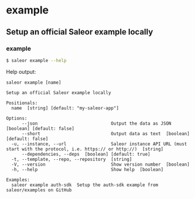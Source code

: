 # example

## Setup an official Saleor example locally

### example

```sh
$ saleor example --help
```

Help output:

```
saleor example [name]

Setup an official Saleor example locally

Positionals:
  name  [string] [default: "my-saleor-app"]

Options:
      --json                            Output the data as JSON  [boolean] [default: false]
      --short                           Output data as text  [boolean] [default: false]
  -u, --instance, --url                 Saleor instance API URL (must start with the protocol, i.e. https:// or http://)  [string]
      --dependencies, --deps  [boolean] [default: true]
  -t, --template, --repo, --repository  [string]
  -V, --version                         Show version number  [boolean]
  -h, --help                            Show help  [boolean]

Examples:
  saleor example auth-sdk  Setup the auth-sdk example from saleor/examples on GitHub
```